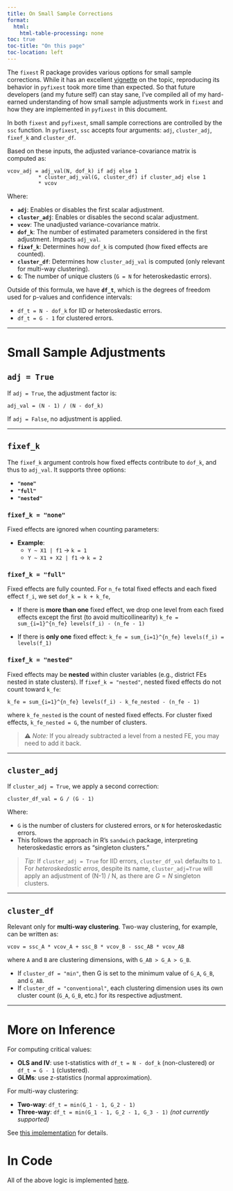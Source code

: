 ```yaml
---
title: On Small Sample Corrections
format:
  html:
    html-table-processing: none
toc: true
toc-title: "On this page"
toc-location: left
---
```


The `fixest` R package provides various options for small sample corrections. While it has an excellent [vignette](https://cran.r-project.org/web/packages/fixest/vignettes/standard_errors.html) on the topic, reproducing its behavior in `pyfixest` took more time than expected. So that future developers (and my future self) can stay sane, I’ve compiled all of my hard-earned understanding of how small sample adjustments work in `fixest` and how they are implemented in `pyfixest` in this document.

In both `fixest` and `pyfixest`, small sample corrections are controlled by the `ssc` function. In `pyfixest`, `ssc` accepts four arguments: `adj`, `cluster_adj`, `fixef_k` and `cluster_df`.

Based on these inputs, the adjusted variance-covariance matrix is computed as:

```
vcov_adj = adj_val(N, dof_k) if adj else 1
          * cluster_adj_val(G, cluster_df) if cluster_adj else 1
          * vcov
```

Where:

- **`adj`**: Enables or disables the first scalar adjustment.
- **`cluster_adj`**: Enables or disables the second scalar adjustment.
- **`vcov`**: The unadjusted variance-covariance matrix.
- **`dof_k`**: The number of estimated parameters considered in the first adjustment. Impacts `adj_val`.
- **`fixef_k`**: Determines how `dof_k` is computed (how fixed effects are counted).
- **`cluster_df`**: Determines how `cluster_adj_val` is computed (only relevant for multi-way clustering).
- **`G`**: The number of unique clusters (`G = N` for heteroskedastic errors).

Outside of this formula, we have **`df_t`**, which is the degrees of freedom used for p-values and confidence intervals:

- `df_t = N - dof_k` for IID or heteroskedastic errors.
- `df_t = G - 1` for clustered errors.

---

# Small Sample Adjustments

## `adj = True`

If `adj = True`, the adjustment factor is:

`adj_val = (N - 1) / (N - dof_k)`

If `adj = False`, no adjustment is applied.

---

## `fixef_k`

The `fixef_k` argument controls how fixed effects contribute to `dof_k`, and thus to `adj_val`. It supports three options:

- **`"none"`**
- **`"full"`**
- **`"nested"`**

### `fixef_k = "none"`

Fixed effects are ignored when counting parameters:

- **Example**:
  - `Y ~ X1 | f1` → `k = 1`
  - `Y ~ X1 + X2 | f1` → `k = 2`

### `fixef_k = "full"`

Fixed effects are fully counted. For `n_fe` total fixed effects and each fixed effect `f_i`, we set `dof_k = k + k_fe`,


- If there is **more than one** fixed effect, we drop one level from each fixed effects except the first (to avoid multicollinearity)
  `k_fe = sum_{i=1}^{n_fe} levels(f_i) - (n_fe - 1)`

- If there is **only one** fixed effect:
  `k_fe = sum_{i=1}^{n_fe} levels(f_i) = levels(f_1)`

### `fixef_k = "nested"`

Fixed effects may be **nested** within cluster variables (e.g., district FEs nested in state clusters). If `fixef_k = "nested"`, nested fixed effects do not count toward `k_fe`:

`k_fe = sum_{i=1}^{n_fe} levels(f_i) - k_fe_nested - (n_fe - 1)`

where `k_fe_nested` is the count of nested fixed effects. For cluster fixed effects, `k_fe_nested = G`, the number of clusters.

> ⚠️ *Note:* If you already subtracted a level from a nested FE, you may need to add it back.

---

## `cluster_adj`

If `cluster_adj = True`, we apply a second correction:

`cluster_df_val = G / (G - 1)`

Where:

- `G` is the number of clusters for clustered errors, or `N` for heteroskedastic errors.
- This follows the approach in R’s `sandwich` package, interpreting heteroskedastic errors as “singleton clusters.”

> *Tip:* If `cluster_adj = True` for IID errors, `cluster_df_val` defaults to `1`. For *heteroskedastic erros*, despite its name, `cluster_adj=True` will apply an adjustment of (N-1) / N, as there are $G = N$ singleton clusters.

---

## `cluster_df`

Relevant only for **multi-way clustering**. Two-way clustering, for example, can be written as:

`vcov = ssc_A * vcov_A + ssc_B * vcov_B - ssc_AB * vcov_AB`

where `A` and `B` are clustering dimensions, with `G_AB > G_A > G_B`.

- If `cluster_df = "min"`, then G is set to the minimum value of `G_A`, `G_B`, and `G_AB`.
- If `cluster_df = "conventional"`, each clustering dimension uses its own cluster count (`G_A`, `G_B`, etc.) for its respective adjustment.

---

# More on Inference

For computing critical values:

- **OLS and IV**: use t-statistics with `df_t = N - dof_k` (non-clustered) or `df_t = G - 1` (clustered).
- **GLMs**: use z-statistics (normal approximation).

For multi-way clustering:

- **Two-way**: `df_t = min(G_1 - 1, G_2 - 1)`
- **Three-way**: `df_t = min(G_1 - 1, G_2 - 1, G_3 - 1)` *(not currently supported)*

See [this implementation](https://github.com/py-econometrics/pyfixest/blob/864da9c0d1797aff70e3f5b420e4c73f7256642d/pyfixest/estimation/feols_.py#L851) for details.

# In Code

All of the above logic is implemented [here](https://github.com/py-econometrics/pyfixest/blob/69acf9d22eab4300853d80264ee6d01bc4bdcb35/pyfixest/utils/utils.py#L108).
